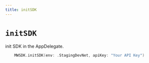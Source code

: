 ```yaml
---
title: initSDK
---
```


# `initSDK`
init SDK in the AppDelegate.

```Swift
    MWSDK.initSDK(env: .StagingDevNet, apiKey: "Your API Key")
```